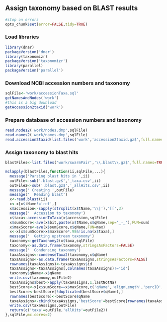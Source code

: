 ## Assign taxonomy based on BLAST results

```r
#stop on errors
opts_chunk$set(error=FALSE,tidy=TRUE)
```

### Load libraries
```r
library(dnar)
packageVersion('dnar')
library(taxonomizr)
packageVersion('taxonomizr')
library(parallel)
packageVersion('parallel')
```

### Download NCBI accession numbers and taxonomy
```r
sqlFile<-'work/accessionTaxa.sql'
getNamesAndNodes('work')
#this is a big download
getAccession2taxid('work')
```

### Prepare database of accession numbers and taxonomy
```r
read.nodes2('work/nodes.dmp',sqlFile)
read.names2('work/names.dmp',sqlFile)
read.accession2taxid(list.files('work','accession2taxid.gz$',full.names=TRUE),sqlFile,overwrite=TRUE)
```

### Assign taxonomy to blast hits
```r
blastFiles<-list.files('work/swarmPair','\\.blast\\.gz$',full.names=TRUE)

mclapply(blastFiles,function(ii,sqlFile,...){
  message('Parsing blast hits in ',ii)
  outFile<-sub('.blast.gz$','_taxa.csv',ii)
  outFile2<-sub('.blast.gz$','_allHits.csv',ii)
  message(' Creating ',outFile)
  message('  Reading blast')
  x<-read.blast(ii)
  x<-x[x$tName!='ref',]
  x$accession<-sapply(strsplit(x$tName,'\\|'),'[[',3)
  message('  Accession to taxonomy')
  x$taxa<-accessionToTaxa(x$accession,sqlFile)
  x$sumScore<-ave(x$bit,paste(x$tName,x$qName,sep='_-_'),FUN=sum)
  x$maxScore<-ave(x$sumScore,x$qName,FUN=max)
  x<-x[x$sumScore>x$maxScore*.98&!is.na(x$taxa),]
  message('  Getting upstream taxonomy')
  taxonomy<-getTaxonomy2(x$taxa,sqlFile)
  taxonomy<-as.data.frame(taxonomy,stringsAsFactors=FALSE)
  message('  Condensing taxonomy')
  taxaAssigns<-condenseTaxa2(taxonomy,x$qName)
  taxaAssigns<-as.data.frame(taxaAssigns,stringsAsFactors=FALSE)
  rownames(taxaAssigns)<-taxaAssigns$id
  taxaAssigns<-taxaAssigns[,colnames(taxaAssigns)!='id']
  taxonomy$qName<-x$qName
  write.csv(taxonomy,outFile2)
  taxaAssigns$best<-apply(taxaAssigns,1,lastNotNa)
  bestScore<-x[x$sumScore==x$maxScore,c('qName','alignLength','percID','sumScore')]
  bestScore<-bestScore[!duplicated(bestScore$qName),]
  rownames(bestScore)<-bestScore$qName
  taxaAssigns<-cbind(taxaAssigns,'bestScore'=bestScore[rownames(taxaAssigns),c('sumScore')])
  write.csv(taxaAssigns,outFile)
  return(c('taxa'=outFile,'allHits'=outFile2))
},sqlFile,mc.cores=2)
```
